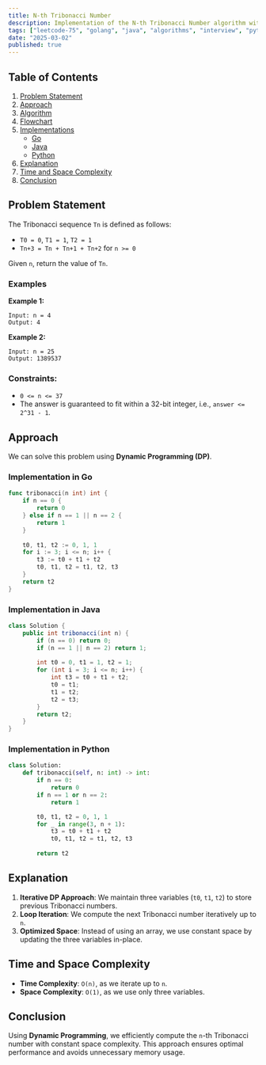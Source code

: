 ```yaml
---
title: N-th Tribonacci Number
description: Implementation of the N-th Tribonacci Number algorithm with Go and Java.
tags: ["leetcode-75", "golang", "java", "algorithms", "interview", "python", "leetcode"]
date: "2025-03-02"
published: true
---
```


## Table of Contents

1. [Problem Statement](#problem-statement)
2. [Approach](#approach)
3. [Algorithm](#algorithm)
4. [Flowchart](#flowchart)
5. [Implementations](#implementations)
   - [Go](#implementation-in-go)
   - [Java](#implementation-in-java)
   - [Python](#implementation-in-python)
6. [Explanation](#explanation)
7. [Time and Space Complexity](#time-and-space-complexity)
8. [Conclusion](#conclusion)

## Problem Statement


The Tribonacci sequence `Tn` is defined as follows:

- `T0 = 0`, `T1 = 1`, `T2 = 1`
- `Tn+3 = Tn + Tn+1 + Tn+2` for `n >= 0`

Given `n`, return the value of `Tn`.

### Examples

**Example 1:**

```
Input: n = 4
Output: 4
```

**Example 2:**

```
Input: n = 25
Output: 1389537
```

### Constraints:

- `0 <= n <= 37`
- The answer is guaranteed to fit within a 32-bit integer, i.e., `answer <= 2^31 - 1`.

## Approach

We can solve this problem using **Dynamic Programming (DP)**.

### Implementation in Go

```go
func tribonacci(n int) int {
    if n == 0 {
        return 0
    } else if n == 1 || n == 2 {
        return 1
    }
    
    t0, t1, t2 := 0, 1, 1
    for i := 3; i <= n; i++ {
        t3 := t0 + t1 + t2
        t0, t1, t2 = t1, t2, t3
    }
    return t2
}
```

### Implementation in Java

```java
class Solution {
    public int tribonacci(int n) {
        if (n == 0) return 0;
        if (n == 1 || n == 2) return 1;
        
        int t0 = 0, t1 = 1, t2 = 1;
        for (int i = 3; i <= n; i++) {
            int t3 = t0 + t1 + t2;
            t0 = t1;
            t1 = t2;
            t2 = t3;
        }
        return t2;
    }
}
```

### Implementation in Python

```python
class Solution:
    def tribonacci(self, n: int) -> int:
        if n == 0:
            return 0
        if n == 1 or n == 2:
            return 1

        t0, t1, t2 = 0, 1, 1
        for _ in range(3, n + 1):
            t3 = t0 + t1 + t2
            t0, t1, t2 = t1, t2, t3
        
        return t2
```

## Explanation

1. **Iterative DP Approach**: We maintain three variables (`t0`, `t1`, `t2`) to store previous Tribonacci numbers.
2. **Loop Iteration**: We compute the next Tribonacci number iteratively up to `n`.
3. **Optimized Space**: Instead of using an array, we use constant space by updating the three variables in-place.

## Time and Space Complexity

- **Time Complexity**: `O(n)`, as we iterate up to `n`.
- **Space Complexity**: `O(1)`, as we use only three variables.

## Conclusion

Using **Dynamic Programming**, we efficiently compute the `n`-th Tribonacci number with constant space complexity. This approach ensures optimal performance and avoids unnecessary memory usage.

